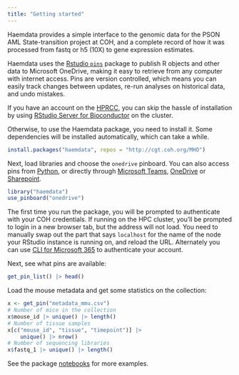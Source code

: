 ```yaml
---
title: "Getting started"
---
```


Haemdata provides a simple interface to the genomic data for the PSON AML State-transition project at COH, and a complete record of how it was processed from fastq or h5 (10X) to gene expression estimates.

Haemdata uses the [Rstudio `pins`](https://pins.rstudio.com/) package to publish R objects and other data to Microsoft OneDrive, making it easy to retrieve from any computer with internet access. Pins are version controlled, which means you can easily track changes between updates, re-run analyses on historical data, and undo mistakes.

If you have an account on the [HPRCC](http://hprcc.coh.org/), you can skip the hassle of installation by using [RStudio Server for Bioconductor](http://hprcc.coh.org/user-guide/rbioc/) on the cluster. 

Otherwise, to use the Haemdata package, you need to install it. Some dependencies will be installed automatically, which can take a while.

```r
install.packages("haemdata", repos = "http://cgt.coh.org/MHO")
```

Next, load libraries and choose the `onedrive` pinboard. You can also access pins from [Python](https://www.rstudio.com/blog/pins-for-python/), or directly through [Microsoft Teams](https://cityofhope.sharepoint.com/:f:/r/sites/PSONAMLState-Transition/Shared%20Documents/haemdata?csf=1&web=1&e=VE7cQ2), [OneDrive](https://cityofhope.sharepoint.com/:f:/r/sites/PSONAMLState-Transition/Shared%20Documents/haemdata?csf=1&web=1&e=xjS3YH) or [Sharepoint](https://cityofhope.sharepoint.com/:f:/r/sites/PSONAMLState-Transition/Shared%20Documents/haemdata?csf=1&web=1&e=NR0BHT). 

```r
library("haemdata")
use_pinboard("onedrive")
```
The first time you run the package, you will be prompted to authenticate with your COH credentials. If running on the HPC cluster, you'll be prompted to login in a new browser tab, but the address will not load. You need to manually swap out the part that says `localhost` for the name of the node your RStudio instance is running on, and reload the URL. Alternately you can use [CLI for Microsoft 365](https://pnp.github.io/cli-microsoft365/) to authenticate your account.

Next, see what pins are available:

```r
get_pin_list() |> head()
```

Load the mouse metadata and get some statistics on the collection:

```r
x <- get_pin("metadata_mmu.csv")
# Number of mice in the collection
x$mouse_id |> unique() |> length()
# Number of tissue samples
x[c("mouse_id", "tissue", "timepoint")] |>
    unique() |> nrow()
# Number of sequencing libraries
x$fastq_1 |> unique() |> length()
```

See the package [notebooks](notebooks) for more examples.
